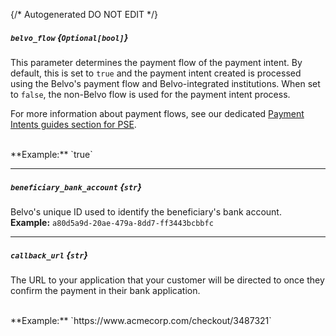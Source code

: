 {/* Autogenerated DO NOT EDIT  */}
##### `belvo_flow` *{`Optional[bool]`}*
This parameter determines the payment flow of the payment intent. By default, this is set to `true` and the payment intent created is processed using the Belvo's payment flow and Belvo\-integrated institutions. When set to `false`, the non\-Belvo flow is used for the payment intent process.

For more information about payment flows, see our dedicated [Payment Intents guides section for PSE](https://developers.belvo.com/docs/colombia\-pse\#payment\-intents).

<br/>
**Example:** `true`

---
##### `beneficiary_bank_account` *{`str`}*
Belvo's unique ID used to identify the beneficiary's bank account.
<br/>
**Example:** `a80d5a9d-20ae-479a-8dd7-ff3443bcbbfc`

---
##### `callback_url` *{`str`}*
The URL to your application that your customer will be directed to once they confirm the payment in their bank application.

<br/>
**Example:** `https://www.acmecorp.com/checkout/3487321`

